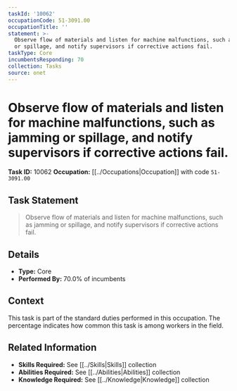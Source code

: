 ```yaml
---
taskId: '10062'
occupationCode: 51-3091.00
occupationTitle: ''
statement: >-
  Observe flow of materials and listen for machine malfunctions, such as jamming
  or spillage, and notify supervisors if corrective actions fail.
taskType: Core
incumbentsResponding: 70
collection: Tasks
source: onet
---
```

# Observe flow of materials and listen for machine malfunctions, such as jamming or spillage, and notify supervisors if corrective actions fail.

**Task ID:** 10062
**Occupation:** [[../Occupations|Occupation]] with code `51-3091.00`

## Task Statement

> Observe flow of materials and listen for machine malfunctions, such as jamming or spillage, and notify supervisors if corrective actions fail.

## Details

- **Type:** Core
- **Performed By:** 70.0% of incumbents

## Context

This task is part of the standard duties performed in this occupation. The percentage indicates how common this task is among workers in the field.

## Related Information

- **Skills Required:** See [[../Skills|Skills]] collection
- **Abilities Required:** See [[../Abilities|Abilities]] collection
- **Knowledge Required:** See [[../Knowledge|Knowledge]] collection
